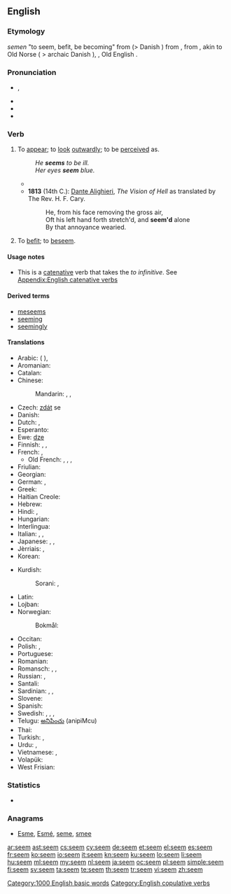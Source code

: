 {{also|Seem}}
==English==

===Etymology===
{{etyl|enm}} ''semen'' "to seem, befit, be becoming" from {{etyl|non}} {{term|sœma||to conform to, beseem, befit|lang=non}} (> Danish {{term|sømme||beseem|lang=da}}) from {{term|sœmr||fitting, seemly|lang=non}}, from {{etyl|gem-pro|en}} {{recons|sōmijaną||to unite, fit|lang=gem-pro}}, akin to Old Norse {{term|sómi|sōmi|honour|lang=non}} ( > archaic Danish {{term|somme||decent comportment|lang=da}}), {{etyl|ang}} {{term|seman|sēman|to reconcile, bring an agreement|lang=ang}}, Old English {{term|som|sōm|agreement|lang=ang}}.

===Pronunciation===
* {{a|UK|US}} {{IPA|/siːm/}}, {{X-SAMPA|/si:m/}}
* {{audio|en-us-seem.ogg|Audio (US)}}
* {{rhymes|iːm}}
* {{homophones|seam}}

===Verb===
{{en-verb}}

# {{context|copulative}} To [[appear]]; to [[look]] [[outwardly]]; to be [[perceive]]d as.
#: ''He '''seems''' to be ill.''
#: ''Her eyes '''seem''' blue.''
#* {{quote-news
|year=2012
|date=August 5
|author=Nathan Rabin
|title=TV: Review: THE SIMPSONS (CLASSIC): “I Love Lisa” (season 4, episode 15; originally aired 02/11/1993)
|url=http://www.avclub.com/articles/i-love-lisa,83183/
|page=
|passage=So while Ralph generally '''seems''' to inhabit a different, more glorious and joyful universe than everyone else here his yearning and heartbreak are eminently relateable. Ralph sometimes appears to be a magically demented sprite who has assumed the form of a boy, but he’s never been more poignantly, nakedly, movingly human than he is here.}}
#* '''1813''' (14th C.): [[w:Dante Alighieri|Dante Alighieri]], ''The Vision of Hell'' as translated by The Rev. H. F. Cary.
#*: He, from his face removing the gross air,<br>Oft his left hand forth stretch'd, and '''seem'd''' alone<br>By that annoyance wearied.
# {{obsolete}} To [[befit]]; to [[beseem]].
#: {{rfquotek|Spenser}}

====Usage notes====
* This is a [[catenative]] verb that takes the ''to infinitive''. See [[Appendix:English catenative verbs]]

====Derived terms====
* [[meseems]]
* [[seeming]]
* [[seemingly]]

====Translations====
{{trans-top|to appear}}
* Arabic: {{t-|ar|بدا|tr=badaa}} ({{qualifier|present tense:}} {{t-|ar|يبدو|tr=yábdu}}),  {{t+|ar|ظهر|tr=Záhara}}
* Aromanian: {{t-|rup|par}}
* Catalan: {{t+|ca|semblar}}
* Chinese:
*: Mandarin: {{t|cmn|好像|tr=hǎoxiàng|sc=Hani}}, {{t|cmn|顯得|sc=Hani}}, {{t|cmn|显得|tr=xiǎnde|sc=Hani}}
* Czech: [[zdát]] se
* Danish: {{t+|da|synes}}
* Dutch: {{t+|nl|lijken}}, {{t+|nl|schijnen}}
* Esperanto: {{t-|eo|ŝajni}}
* Ewe: [[dze]]
* Finnish: {{t+|fi|näyttää}}, {{t+|fi|tuntua}}, {{t+|fi|vaikuttaa}}
* French: {{t+|fr|sembler}}, {{t+|fr|paraître}}
** Old French: {{tø|fro|sanbler}},  {{tø|fro|sembler}},  {{tø|fro|sambler}},  {{tø|fro|senbler}}
* Friulian: {{tø|fur|parê}}
* Georgian: {{t-|ka|ჩანს|sc=Geor}}
* German: {{t+|de|scheinen}}, {{t+|de|dünken}}
* Greek: {{t+|el|φαίνομαι||tr=faínomai}}
* Haitian Creole: {{tø|ht|sanble}}
* Hebrew: {{t-|he|נראה|tr=nir'á}}
* Hindi: {{t-|hi|लगना|tr=lagnā}}, {{t-|hi|दिखना|tr=dikhnā|sc=Deva}}
* Hungarian: {{t+|hu|látszik}}
* Interlingua: {{t-|ia|parer}}
* Italian: {{t+|it|sembrare}}, {{t+|it|parere}}, {{t+|it|apparire}}
* Japanese: {{t-|ja|らしい|alt=...らしい|tr=...rashii}},  {{t+|ja|そう|alt=...そう|tr=...-sō}},  {{t-|ja|ように見える|alt=...ように見える|tr=...yō-ni mieru}}
* Jèrriais: {{tø|roa-jer|semblier}}, {{tø|roa-jer|pathaître}}
* Korean: {{t+|ko|보이다|tr=boida|sc=Hang}}
{{trans-mid}}
* Kurdish:
*: Sorani: {{ku-Arab|[[دیاره‌]]}}, {{ku-Arab|[[وا دیاره‌]]}}
* Latin: {{t-|la|videor}}
* Lojban: {{t-|jbo|simlu}}
* Norwegian:
*: Bokmål: {{t+|nb|synes}}
* Occitan: {{t+|oc|paréisser}}
* Polish: {{t+|pl|wyglądać}}, {{t+|pl|wydawać się}}
* Portuguese: {{t+|pt|parecer}}
* Romanian: {{t+|ro|părea}}
* Romansch: {{t-|rm|parair}}, {{t-|rm|pareir}}, {{t-|rm|parer}}
* Russian: {{t+|ru|казаться|tr=kazát’sja}} {{impf}},  {{t+|ru|показаться|tr=pokazát’sja}} {{pf.}}
* Santali: {{tø|sat|ᱧᱮᱞ|tr=nyel|sc=Olck}}
* Sardinian: {{t-|sc|parrere}}, {{t-|sc|parri}}, {{t-|sc|parriri}}
* Slovene: {{t-|sl|zdeti se}}
* Spanish: {{t+|es|parecer}}
* Swedish: {{t+|sv|förefalla}}, {{t+|sv|verka}}, {{t+|sv|tyckas}}, {{t+|sv|synas}}
* Telugu: [[అనిపించు]] (anipiMcu)
* Thai: {{t-|th|ดูเหมือน|tr=doo mĕuan}}
* Turkish: {{t+|tr|görünmek}}, {{t+|tr|gözükmek}}
* Urdu: {{t-|ur|لگنا|tr=lagnā}}, {{t-|ur|دکھایا|tr=dikhnā|sc=ur-Arab}}
* Vietnamese: {{t-|vi|dường như}},  {{t-|vi|có vẻ như}}
* Volapük: {{t+|vo|jinön}}
* West Frisian: {{t-|fy|lykje}}
{{trans-bottom}}

===Statistics===
* {{rank|character|taking|information|467|seem|book|story|deep}}

===Anagrams===
* [[Esme#English|Esme]], [[Esmé#English|Esmé]], [[seme#English|seme]], [[smee#English|smee]]

[[Category:1000 English basic words]]
[[Category:English copulative verbs]]

[[ar:seem]]
[[ast:seem]]
[[cs:seem]]
[[cy:seem]]
[[de:seem]]
[[et:seem]]
[[el:seem]]
[[es:seem]]
[[fr:seem]]
[[ko:seem]]
[[io:seem]]
[[it:seem]]
[[kn:seem]]
[[ku:seem]]
[[lo:seem]]
[[li:seem]]
[[hu:seem]]
[[ml:seem]]
[[my:seem]]
[[nl:seem]]
[[ja:seem]]
[[oc:seem]]
[[pl:seem]]
[[simple:seem]]
[[fi:seem]]
[[sv:seem]]
[[ta:seem]]
[[te:seem]]
[[th:seem]]
[[tr:seem]]
[[vi:seem]]
[[zh:seem]]